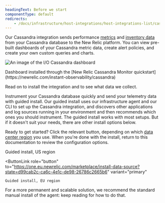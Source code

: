 ```yaml
---
headingText: Before we start
componentType: default
redirects:
    - /docs/infrastructure/host-integrations/host-integrations-list/cassandra-monitoring-integration
---
```


Our Cassandra integration sends performance [metrics](#metrics) and [inventory data](#inventory) from your Cassandra database to the New Relic platform. You can view pre-built dashboards of your Cassandra metric data, create alert policies, and create your own custom queries and charts.

<img
  title="cassandra-dashboard"
  alt="An image of the I/O Cassandra dashboard"
  src="/images/infrastructure_screenshot-crop_cassandra-dashboard.webp"
/>

<figcaption>
  Dashboard installed through the [New Relic Cassandra Monitor quickstart](https://newrelic.com/instant-observability/cassandra)
</figcaption>

Read on to install the integration and to see what data we collect.

<Callout variant="tip">
  Instrument your Cassandra database quickly and send your telemetry data with guided install. Our guided install uses our infrastructure agent and our CLI to set up the Cassandra integration, and discovers other applications and log sources running in your environment and then recommends which ones you should instrument. The guided install works with most setups. But if it doesn't suit your needs, there are other install options below.
</Callout>

Ready to get started? Click the relevant button, depending on which [data center region](/docs/accounts/accounts-billing/account-setup/choose-your-data-center) you use. When you're done with the install, return to this documentation to review the configuration options.

<ButtonGroup>
  <ButtonLink
    role="button"
    to="https://one.newrelic.com/marketplace/install-data-source?state=d99cab2c-ca6c-4e1c-de98-26786c2665b6"
    variant="primary"
  >
    Guided install, US region
  </ButtonLink>

  <ButtonLink
    role="button"
    to="https://one.eu.newrelic.com/marketplace/install-data-source?state=d99cab2c-ca6c-4e1c-de98-26786c2665b6"
    variant="primary"
  >
    Guided install, EU region
  </ButtonLink>
</ButtonGroup>

For a more permanent and scalable solution, we recommend the standard manual install of the agent: keep reading for how to do that.
